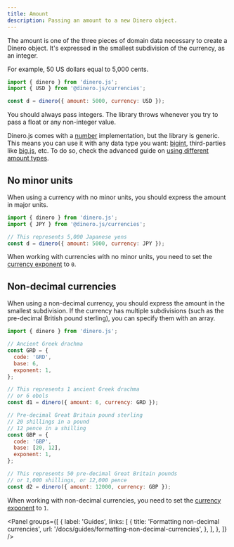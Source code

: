 ```yaml
---
title: Amount
description: Passing an amount to a new Dinero object.
---
```


The amount is one of the three pieces of domain data necessary to create a Dinero object. It's expressed in the smallest subdivision of the currency, as an integer.

For example, 50 US dollars equal to 5,000 cents.

```js
import { dinero } from 'dinero.js';
import { USD } from '@dinero.js/currencies';

const d = dinero({ amount: 5000, currency: USD });
```

You should always pass integers. The library throws whenever you try to pass a float or any non-integer value.

Dinero.js comes with a [number](https://developer.mozilla.org/en-US/docs/Web/JavaScript/Reference/Global_Objects/Number) implementation, but the library is generic. This means you can use it with any data type you want: [bigint](https://developer.mozilla.org/en-US/docs/Web/JavaScript/Reference/Global_Objects/BigInt), third-parties like [big.js](https://github.com/MikeMcl/big.js), etc. To do so, check the advanced guide on [using different amount types](/docs/advanced/using-different-amount-types).

## No minor units

When using a currency with no minor units, you should express the amount in major units.

```js
import { dinero } from 'dinero.js';
import { JPY } from '@dinero.js/currencies';

// This represents 5,000 Japanese yens
const d = dinero({ amount: 5000, currency: JPY });
```

When working with currencies with no minor units, you need to set the [currency exponent](/docs/core-concepts/currency#currency-exponent) to `0`.

## Non-decimal currencies

When using a non-decimal currency, you should express the amount in the smallest subdivision. If the currency has multiple subdivisions (such as the pre-decimal British pound sterling), you can specify them with an array.

```js
import { dinero } from 'dinero.js';

// Ancient Greek drachma
const GRD = {
  code: 'GRD',
  base: 6,
  exponent: 1,
};

// This represents 1 ancient Greek drachma
// or 6 obols
const d1 = dinero({ amount: 6, currency: GRD });

// Pre-decimal Great Britain pound sterling
// 20 shillings in a pound
// 12 pence in a shilling
const GBP = {
  code: 'GBP',
  base: [20, 12],
  exponent: 1,
};

// This represents 50 pre-decimal Great Britain pounds
// or 1,000 shillings, or 12,000 pence
const d2 = dinero({ amount: 12000, currency: GBP });
```

When working with non-decimal currencies, you need to set the [currency exponent](/docs/core-concepts/currency#currency-exponent) to `1`.

<Panel
  groups={[
    {
      label: 'Guides',
      links: [
        {
          title: 'Formatting non-decimal currencies',
          url: '/docs/guides/formatting-non-decimal-currencies',
        },
      ],
    },
  ]}
/>
